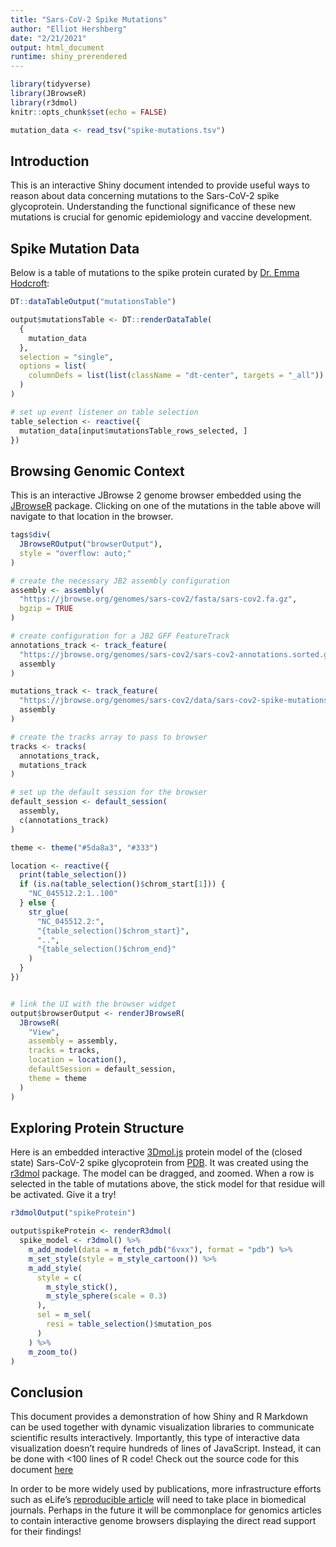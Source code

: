 ```yaml
---
title: "Sars-CoV-2 Spike Mutations"
author: "Elliot Hershberg"
date: "2/21/2021"
output: html_document
runtime: shiny_prerendered
---
```


```r
library(tidyverse)
library(JBrowseR)
library(r3dmol)
knitr::opts_chunk$set(echo = FALSE)
```

```r
mutation_data <- read_tsv("spike-mutations.tsv")
```

## Introduction

This is an interactive Shiny document intended to provide useful ways to reason about data concerning mutations
to the Sars-CoV-2 spike glycoprotein.
Understanding the functional significance of these new mutations is crucial for genomic epidemiology
and vaccine development.

## Spike Mutation Data

Below is a table of mutations to the spike protein curated by [Dr. Emma Hodcroft](https://twitter.com/firefoxx66):

```r
DT::dataTableOutput("mutationsTable")
```

```r
output$mutationsTable <- DT::renderDataTable(
  {
    mutation_data
  },
  selection = "single",
  options = list(
    columnDefs = list(list(className = "dt-center", targets = "_all"))
  )
)

# set up event listener on table selection
table_selection <- reactive({
  mutation_data[input$mutationsTable_rows_selected, ]
})
```

## Browsing Genomic Context

This is an interactive JBrowse 2 genome browser embedded using the [JBrowseR](https://elliothershberg.github.io/JBrowseR/) package.
Clicking on one of the mutations in the table above will navigate to that location in the browser.

```r
tags$div(
  JBrowseROutput("browserOutput"),
  style = "overflow: auto;"
)
```

```r
# create the necessary JB2 assembly configuration
assembly <- assembly(
  "https://jbrowse.org/genomes/sars-cov2/fasta/sars-cov2.fa.gz",
  bgzip = TRUE
)

# create configuration for a JB2 GFF FeatureTrack
annotations_track <- track_feature(
  "https://jbrowse.org/genomes/sars-cov2/sars-cov2-annotations.sorted.gff.gz",
  assembly
)

mutations_track <- track_feature(
  "https://jbrowse.org/genomes/sars-cov2/data/sars-cov2-spike-mutations.gff3.gz",
  assembly
)

# create the tracks array to pass to browser
tracks <- tracks(
  annotations_track,
  mutations_track
)

# set up the default session for the browser
default_session <- default_session(
  assembly,
  c(annotations_track)
)

theme <- theme("#5da8a3", "#333")

location <- reactive({
  print(table_selection())
  if (is.na(table_selection()$chrom_start[1])) {
    "NC_045512.2:1..100"
  } else {
    str_glue(
      "NC_045512.2:",
      "{table_selection()$chrom_start}",
      "..",
      "{table_selection()$chrom_end}"
    )
  }
})


# link the UI with the browser widget
output$browserOutput <- renderJBrowseR(
  JBrowseR(
    "View",
    assembly = assembly,
    tracks = tracks,
    location = location(),
    defaultSession = default_session,
    theme = theme
  )
)
```

## Exploring Protein Structure

Here is an embedded interactive [3Dmol.js](https://3dmol.csb.pitt.edu/) protein model of the (closed state)
Sars-CoV-2 spike glycoprotein from [PDB](https://www.rcsb.org/structure/6vxx).
It was created using the [r3dmol](https://swsoyee.github.io/r3dmol/) package.
The model can be dragged, and zoomed.
When a row is selected in the table of mutations above, the stick model for that residue will be activated.
Give it a try!

```r
r3dmolOutput("spikeProtein")
```

```r
output$spikeProtein <- renderR3dmol(
  spike_model <- r3dmol() %>%
    m_add_model(data = m_fetch_pdb("6vxx"), format = "pdb") %>%
    m_set_style(style = m_style_cartoon()) %>%
    m_add_style(
      style = c(
        m_style_stick(),
        m_style_sphere(scale = 0.3)
      ),
      sel = m_sel(
        resi = table_selection()$mutation_pos
      )
    ) %>%
    m_zoom_to()
)
```

## Conclusion

This document provides a demonstration of how Shiny and R Markdown can be used together
with dynamic visualization libraries to communicate scientific results interactively.
Importantly, this type of interactive data visualization doesn't require hundreds of
lines of JavaScript. 
Instead, it can be done with <100 lines of R code!
Check out the source code for this document 
[here](https://github.com/elliothershberg/shiny-sars-cov-2/blob/main/shiny_doc/sars-cov-2-spike-mutations.Rmd)

In order to be more widely used by publications, more infrastructure efforts such as eLife's 
[reproducible article](https://elifesciences.org/labs/ad58f08d/introducing-elife-s-first-computationally-reproducible-article) will need to take place in biomedical journals.
Perhaps in the future it will be commonplace for genomics articles to contain interactive
genome browsers displaying the direct read support for their findings!

